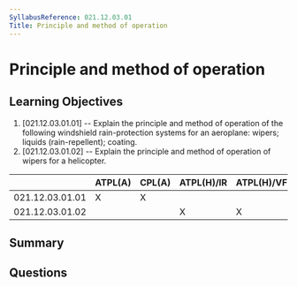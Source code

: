 ```yaml
---
SyllabusReference: 021.12.03.01
Title: Principle and method of operation
---
```


# Principle and method of operation

## Learning Objectives

1. [021.12.03.01.01] -- Explain the principle and method of operation of the
   following windshield rain-protection systems for an aeroplane: wipers;
   liquids (rain-repellent); coating.
2. [021.12.03.01.02] -- Explain the principle and method of operation of wipers
   for a helicopter.

|                 | ATPL(A) | CPL(A) | ATPL(H)/IR | ATPL(H)/VFR | CPL(H) | IR  | CBIR(A) |
| --------------- | ------- | ------ | ---------- | ----------- | ------ | --- | ------- |
| 021.12.03.01.01 | X       | X      |            |             |        |     |         |
| 021.12.03.01.02 |         |        | X          | X           | X      |     |         |

## Summary

## Questions
